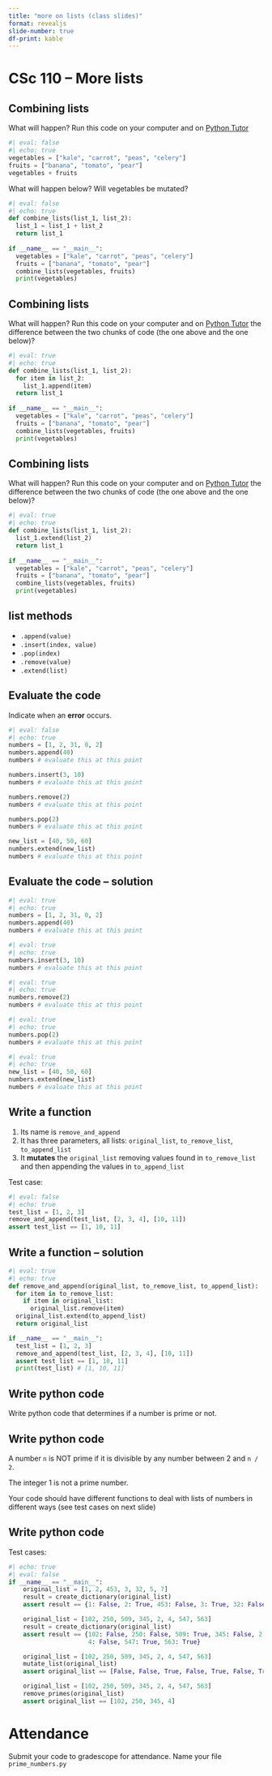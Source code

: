 ```yaml
---
title: "more on lists (class slides)"
format: revealjs
slide-number: true
df-print: kable
---
```


# CSc 110 -- More lists


## Combining lists

What will happen? Run this code on your computer and on [Python Tutor](https://pythontutor.com/visualize.html)

```python
#| eval: false
#| echo: true
vegetables = ["kale", "carrot", "peas", "celery"]
fruits = ["banana", "tomato", "pear"]
vegetables + fruits
```

What will happen below? Will vegetables be mutated?

```python
#| eval: false
#| echo: true
def combine_lists(list_1, list_2):
  list_1 = list_1 + list_2
  return list_1
  
if __name__ == "__main__":
  vegetables = ["kale", "carrot", "peas", "celery"]
  fruits = ["banana", "tomato", "pear"]
  combine_lists(vegetables, fruits)
  print(vegetables)
```

## Combining lists

What will happen? Run this code on your computer and on [Python Tutor](https://pythontutor.com/visualize.html) the difference between the two chunks of code (the one above and the one below)?

```python
#| eval: true
#| echo: true
def combine_lists(list_1, list_2):
  for item in list_2:
    list_1.append(item)
  return list_1
  
if __name__ == "__main__":
  vegetables = ["kale", "carrot", "peas", "celery"]
  fruits = ["banana", "tomato", "pear"]
  combine_lists(vegetables, fruits)
  print(vegetables)
```

## Combining lists

What will happen? Run this code on your computer and on [Python Tutor](https://pythontutor.com/visualize.html) the difference between the two chunks of code (the one above and the one below)?

```python
#| eval: true
#| echo: true
def combine_lists(list_1, list_2):
  list_1.extend(list_2)
  return list_1
  
if __name__ == "__main__":
  vegetables = ["kale", "carrot", "peas", "celery"]
  fruits = ["banana", "tomato", "pear"]
  combine_lists(vegetables, fruits)
  print(vegetables)
```

## list methods

* `.append(value)`
* `.insert(index, value)`
* `.pop(index)`
* `.remove(value)`
* `.extend(list)`

## Evaluate the code

Indicate when an **error** occurs.

```python
#| eval: false
#| echo: true
numbers = [1, 2, 31, 0, 2]
numbers.append(40)
numbers # evaluate this at this point

numbers.insert(3, 10)
numbers # evaluate this at this point

numbers.remove(2)
numbers # evaluate this at this point

numbers.pop(2)
numbers # evaluate this at this point

new_list = [40, 50, 60]
numbers.extend(new_list)
numbers # evaluate this at this point
```

## Evaluate the code -- solution

```python
#| eval: true
#| echo: true
numbers = [1, 2, 31, 0, 2]
numbers.append(40)
numbers # evaluate this at this point
```


```python
#| eval: true
#| echo: true
numbers.insert(3, 10)
numbers # evaluate this at this point
```


```python
#| eval: true
#| echo: true
numbers.remove(2)
numbers # evaluate this at this point
```


```python
#| eval: true
#| echo: true
numbers.pop(2)
numbers # evaluate this at this point
```


```python
#| eval: true
#| echo: true
new_list = [40, 50, 60]
numbers.extend(new_list)
numbers # evaluate this at this point
```

## Write a function

1. Its name is `remove_and_append`
1. It has three parameters, all lists: `original_list`, `to_remove_list`, `to_append_list`
1. It **mutates** the `original_list` removing values found in `to_remove_list` and then appending the values in `to_append_list`

Test case:
```python
#| eval: false
#| echo: true
test_list = [1, 2, 3]
remove_and_append(test_list, [2, 3, 4], [10, 11])
assert test_list == [1, 10, 11]
```

## Write a function -- solution

```python
#| eval: true
#| echo: true
def remove_and_append(original_list, to_remove_list, to_append_list):
  for item in to_remove_list:
    if item in original_list:
      original_list.remove(item)
  original_list.extend(to_append_list)
  return original_list

if __name__ == "__main__":
  test_list = [1, 2, 3]
  remove_and_append(test_list, [2, 3, 4], [10, 11])
  assert test_list == [1, 10, 11]
  print(test_list) # [1, 10, 11]
```

## Write python code

Write python code that determines if a number is prime or not. 

## Write python code

A number `n` is NOT prime if it is divisible by any number between 2 and `n / 2`.

The integer 1 is not a prime number.

Your code should have different functions to deal with lists of numbers in different ways (see test cases on next slide)

## Write python code

Test cases:

```python
#| echo: true
#| eval: false
if __name__ == "__main__":
    original_list = [1, 2, 453, 3, 32, 5, 7]
    result = create_dictionary(original_list)
    assert result == {1: False, 2: True, 453: False, 3: True, 32: False, 5: True, 7: True}

    original_list = [102, 250, 509, 345, 2, 4, 547, 563]
    result = create_dictionary(original_list)
    assert result == {102: False, 250: False, 509: True, 345: False, 2: True,
                      4: False, 547: True, 563: True}

    original_list = [102, 250, 509, 345, 2, 4, 547, 563]
    mutate_list(original_list)
    assert original_list == [False, False, True, False, True, False, True, True]

    original_list = [102, 250, 509, 345, 2, 4, 547, 563]
    remove_primes(original_list)
    assert original_list == [102, 250, 345, 4]
```

# Attendance

Submit your code to gradescope for attendance. Name your file `prime_numbers.py`
